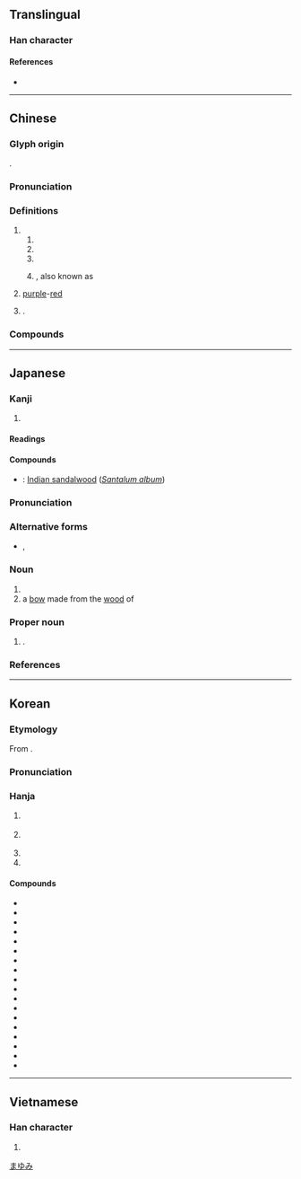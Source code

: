 {{character info}}
==Translingual==

===Han character===
{{Han char|rn=75|rad=木|as=13|sn=17|four=40916|canj=DYWM|ids=⿰木亶}}

====References====
* {{Han ref|kx=0555.390|dkj=15632|dj=0945.220|hdz=21305.010|uh=6A80|ud=27264|bh=C0C8|bd=49352}}

----

==Chinese==
{{zh-forms|ss=枟}}

===Glyph origin===
{{Han etym}}
{{Han compound|木|亶|c1=s|c2=p|ls=psc}}.

===Pronunciation===
{{zh-pron
|m=tán
|m-s=
|c=taan4
|c-t=
|g=
|h=pfs=thàn
|j=
|mb=
|md=
|mn=ml:tân/tôaⁿ
|mn_note=tân - literary; tôaⁿ - vernacular
|mn-t=tang5
|w=
|x=
|mc=y
|oc=y
|cat=n,pn
}}

===Definitions===
{{zh-hanzi}}

# {{n-g|Name of several kind of [[plant]]s, including:}}
## {{zh-l|紫檀|''[[Pterocarpus indicus]]''}}
## {{zh-l|青檀|{{taxlink|Pteroceltis tatarinowii|species}}}}
## {{zh-l|黃檀|{{taxlink|Dalbergia hupeana|species}}}}
## {{zh-short|旃檀|''[[Santalum album]]''|dot=}}, also known as {{zh-l|檀香}}
# [[purple]]-[[red]]
# {{surname|zh}}.

===Compounds===
{{zh-der|伐檀|印度黃檀|旃檀|栴檀|檀信|檀口|檀弓|檀施|檀暈妝|檀木靴|檀板|檀林|檀槽|檀欒|檀粉|檀越|檀車|檀那|檀郎|檀郎謝女|檀香|檀香山|檀香扇|毚檀|白檀|紫檀|邏逤檀|阿檀|馬躍檀溪|黑檀木|檀溪|欃檀}}

----

==Japanese==

===Kanji===
{{ja-kanji|grade=|rs=木13}}

# {{rfdef|ja|sort=木13}}

====Readings====
{{ja-readings
|goon=だん
|kanon=たん
|kun=まゆみ-}}

====Compounds====
* {{ja-r|白檀|びゃくだん}}: [[Indian sandalwood]] (''[[Santalum album]]'')

{{wikipedia|lang=ja}}
{{ja-kanjitab|まゆみ|yomi=k}}

===Pronunciation===
{{ja-pron|yomi=k|まゆみ|acc=0|acc_ref=DJR,NHK|acc2=1|acc2_ref=DJR,NHK}}

===Alternative forms===
* {{ja-l|真弓}}, {{ja-l|檀弓}}

===Noun===
{{ja-noun|まゆみ|マユミ}}

# {{taxlink|Euonymus hamiltonianus|species}}
# a [[bow]] made from the [[wood]] of {{taxlink|Euonymus hamiltonianus|species}}

===Proper noun===
{{ja-pos|proper|だん}}

# {{surname|ja|sort=たん'}}.

===References===
<references/>

[[Category:ja:Trees|まゆみ]]

----

==Korean==

===Etymology===
From {{der|ko|ltc|sort=단|-}} {{ltc-l|檀}}.
{{hanja-ety
|dk={{okm-l|딴|ttàn|link=no}}}}

===Pronunciation===
{{ko-hanja-pron|단}}

===Hanja===
{{ko-hanja|박달나무|단}}

# {{hanja form of|단|[[birch]] tree|affix}}
#: {{syn|ko|橽|樺}}
# {{hanja form of|단|[[sandalwood]] tree|affix}}
#: {{syn|ko|栴|楝|栲|栝}}
# {{hanja form of|단|short for {{w|Dangun}}|affix}}
# {{hanja form of|단|[[dana]] {{q|Buddhism}}|affix}}

====Compounds====
{{der-top3|Compounds}}
* {{ko-l|단가|檀家|household giving [[dana]]}}
* {{ko-l|^단군|檀君|{{w|Dangun}}}}
* {{ko-l|단궁|檀弓|birch bow}}
* {{ko-l|단기|檀紀|Dangun era}}
* {{ko-l|단도|檀徒|those who give [[dana]]}}
* {{ko-l|단상|檀像|wooden Buddha}}
* {{ko-l|단시|檀施|[[dana]]}}
* {{ko-l|단목|檀木|[[birch]]}}
* {{ko-l|단향|檀香|[[sandalwood]]}}
* {{ko-l|단향목|檀香木|[[sandalwood]]}}
* {{ko-l|백단|白檀|white [[sandalwood]]}}
* {{ko-l|자단|紫檀|[[rosewood]]}}
* {{ko-l|전단|栴檀|[[sandalwood]]}}
* {{ko-l|^진단|震檀|Korea}}
* {{ko-l|흑단|黑檀|black [[sandalwood]]}}
* {{ko-l|백단향|白檀香|white [[sandalwood]]}}
* {{ko-l|경지전단|瓊枝旃檀|virtuous man of talent}}
* {{ko-l|^단군왕검|檀君王儉|{{w|Dangun}}}}
{{der-bottom}}

----

==Vietnamese==

===Han character===
{{vi-readings|reading=đàn, trầm|rs=木13}}

# {{rfdef|vi|sort=木13}}